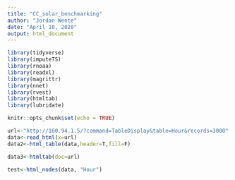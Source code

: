 ```yaml
---
title: "CC_solar_benchmarking"
author: "Jordan Wente"
date: "April 10, 2020"
output: html_document
---
```


```r

library(tidyverse)
library(imputeTS)
library(rnoaa)
library(readxl)
library(magrittr)
library(nnet)
library(rvest)
library(htmltab)
library(lubridate)

knitr::opts_chunk$set(echo = TRUE)
```



```r
url<-"http://160.94.1.5/?command=TableDisplay&table=Hour&records=3000"
data<-read_html(x=url)
data2<-html_table(data,header=T,fill=F)

data3<-htmltab(doc=url)

test<-html_nodes(data, "Hour")


```

